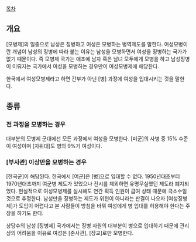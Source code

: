 [[목차]]
== 개요 ==
[모병제]의 일종으로 남성은 징병하고 여성은 모병하는 병역제도를 말한다. 여성모병이란 개념이 남성의 징병에 따라 붙는 이유는 남성을 모병하면서 여성을 징병하는 국가가 없기 때문이다. 즉 모병제 국가는 애초에 남자 혹은 남녀 모두에게 모병을 하고 남성징병이 이뤄지는 국가에서 여성을 모병하는 경우만이 여성모병제에 해당한다.

한국에서 여성모병제라고 하면 간부가 아닌 [병] 과정에 여성을 입대시키는 것을 말한다.
== 종류 ==
=== 전 과정을 모병하는 경우 ===
대부분의 모병제 군대에선 모든 과정에서 여성을 모병한다. [미군]의 사병 중 15% 수준이 여성이며 [자위대]도 병의 9%가 여성이다.
=== [부사관] 이상만을 모병하는 경우 ===
[한국군]이 해당된다. 한국에서 [여군]은 [병]으로 입대할 수 없다. 1950년대초부터 1970년대초까지 여군병 제도가 있었으나 전시를 제외하면 유명무실했던 제도라 폐지되었다. 현실적으로 여성모병제를 실시해도 연간 획득 인원이 급여 상태 때문에 극소수일 것으로 추정한다. 남성만을 징병하는 제도가 위헌이 아니라는 판결이 나오자 [여성징병제]가 도입이 어렵다고 본 사람들이 방침을 바꿔 여성에게 병 입대를 허용해야 한다는 주장을 하기도 한다.

상당수의 남성 [징병제] 국가에서는 징병 자원의 대부분이 병으로 입대하기 때문에 관리상의 어려움을 이유로 여성은 [준사관], [장교]로만 모병한다.
